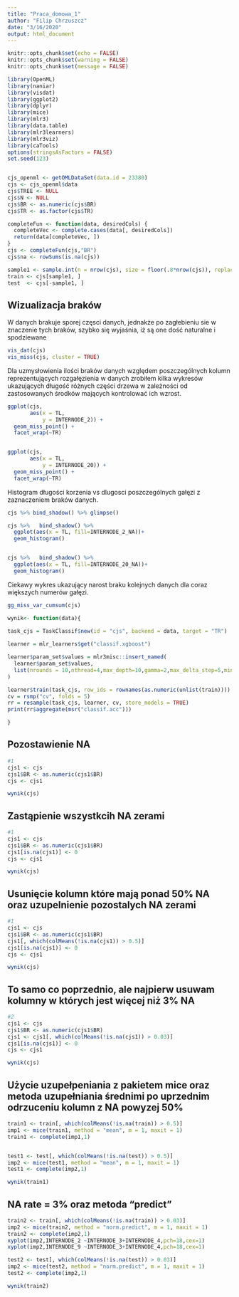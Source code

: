 ```yaml
---
title: "Praca_domowa_1"
author: "Filip Chrzuszcz"
date: "3/16/2020"
output: html_document
---
```


```r
knitr::opts_chunk$set(echo = FALSE)
knitr::opts_chunk$set(warning = FALSE)
knitr::opts_chunk$set(message = FALSE)
```

```r
library(OpenML)
library(naniar)
library(visdat)
library(ggplot2)
library(dplyr)
library(mice)
library(mlr3)
library(data.table)
library(mlr3learners)
library(mlr3viz)
library(caTools)
options(stringsAsFactors = FALSE)
set.seed(123)


cjs_openml <- getOMLDataSet(data.id = 23380)
cjs <- cjs_openml$data
cjs$TREE <- NULL
cjs$N <- NULL
cjs$BR <- as.numeric(cjs$BR)
cjs$TR <- as.factor(cjs$TR)

completeFun <- function(data, desiredCols) {
  completeVec <- complete.cases(data[, desiredCols])
  return(data[completeVec, ])
}
cjs <- completeFun(cjs,"BR")
cjs$na <- rowSums(is.na(cjs))

sample1 <- sample.int(n = nrow(cjs), size = floor(.8*nrow(cjs)), replace = F)
train <- cjs[sample1, ]
test  <- cjs[-sample1, ]


```


## Wizualizacja braków

W danych brakuje sporej częsci danych, jednakże po zagłebieniu sie w znaczenie tych braków, szybko się wyjaśnia, iż są one dość naturalne i spodziewane

```r

vis_dat(cjs)
vis_miss(cjs, cluster = TRUE)
```


Dla uzmysłowienia ilości braków danych względem poszczególnych kolumn reprezentujących rozgałęzienia w danych zrobiłem kilka wykresów ukazujących długość różnych części drzewa w zależności od zastosowanych środków mających kontrolować ich wzrost.


```r
ggplot(cjs, 
       aes(x = TL, 
           y = INTERNODE_2)) + 
  geom_miss_point() + 
  facet_wrap(~TR)


ggplot(cjs, 
       aes(x = TL, 
           y = INTERNODE_20)) + 
  geom_miss_point() + 
  facet_wrap(~TR)

```

Histogram długości korzenia vs dlugosci poszczególnych gałęzi z zaznaczeniem braków danych.

```r
cjs %>% bind_shadow() %>% glimpse()
```


```r



cjs %>%   bind_shadow() %>%
  ggplot(aes(x = TL, fill=INTERNODE_2_NA))+
  geom_histogram()


cjs %>%   bind_shadow() %>%
  ggplot(aes(x = TL, fill=INTERNODE_20_NA))+
  geom_histogram()
```

Ciekawy wykres ukazujący narost braku kolejnych danych dla coraz większych numerów gałęzi.

```r
gg_miss_var_cumsum(cjs)
```
```r
wynik<- function(data){
   
task_cjs = TaskClassif$new(id = "cjs", backend = data, target = "TR")

learner = mlr_learners$get("classif.xgboost")

learner$param_set$values = mlr3misc::insert_named(
  learner$param_set$values,
  list(nrounds = 10,nthread=4,max_depth=10,gamma=2,max_delta_step=5,min_child_weight=5)
)

learner$train(task_cjs, row_ids = rownames(as.numeric(unlist(train))))
cv = rsmp("cv", folds = 5)
rr = resample(task_cjs, learner, cv, store_models = TRUE)
print(rr$aggregate(msr("classif.acc")))

}

```

## Pozostawienie NA

```r
#1
cjs1 <- cjs
cjs1$BR <- as.numeric(cjs1$BR)
cjs <- cjs1

wynik(cjs)


```



## Zastąpienie wszystkcih NA zerami 

```r
#1
cjs1 <- cjs
cjs1$BR <- as.numeric(cjs1$BR)
cjs1[is.na(cjs1)] <- 0
cjs <- cjs1

```

```r
wynik(cjs)

```


## Usunięcie kolumn które mają ponad 50% NA oraz uzupelnienie pozostalych NA zerami

```r
#1
cjs1 <- cjs
cjs1$BR <- as.numeric(cjs1$BR)
cjs1[, which(colMeans(!is.na(cjs1)) > 0.5)]
cjs1[is.na(cjs1)] <- 0
cjs <- cjs1

```

```r
wynik(cjs)

```




## To samo co poprzednio, ale najpierw usuwam kolumny w których jest więcej niż 3% NA
```r
#2
cjs1 <- cjs
cjs1$BR <- as.numeric(cjs1$BR)
cjs1 <- cjs1[, which(colMeans(!is.na(cjs1)) > 0.03)]
cjs1[is.na(cjs1)] <- 0
cjs <- cjs1

```


```r
wynik(cjs)
```





##  Użycie uzupełpeniania z pakietem mice oraz metoda uzupełniania średnimi po uprzednim odrzuceniu kolumn z NA powyzej 50%
```r
train1 <- train[, which(colMeans(!is.na(train)) > 0.5)]
imp1 <- mice(train1, method = "mean", m = 1, maxit = 1)
train1 <- complete(imp1,1)


test1 <- test[, which(colMeans(!is.na(test)) > 0.5)]
imp2 <- mice(test1, method = "mean", m = 1, maxit = 1)
test1 <- complete(imp2,1)

```

```r
wynik(train1)
```




## NA rate = 3% oraz metoda "predict"
```r

train2 <- train[, which(colMeans(!is.na(train)) > 0.03)]
imp2 <- mice(train2, method = "norm.predict", m = 1, maxit = 1)
train2 <- complete(imp2,1)
xyplot(imp2,INTERNODE_2 ~INTERNODE_3+INTERNODE_4,pch=18,cex=1)
xyplot(imp2,INTERNODE_9 ~INTERNODE_3+INTERNODE_4,pch=18,cex=1)

test2 <- test[, which(colMeans(!is.na(test)) > 0.03)]
imp2 <- mice(test2, method = "norm.predict", m = 1, maxit = 1)
test2 <- complete(imp2,1)


```

```r
wynik(train2)

```


